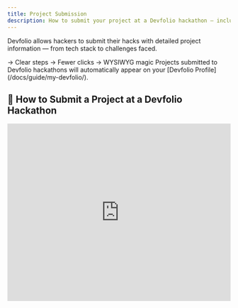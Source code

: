 ```yaml
---
title: Project Submission
description: How to submit your project at a Devfolio hackathon — including fields, flow, and rules.
---
```



Devfolio allows hackers to submit their hacks with detailed project information — from tech stack to challenges faced.

<Callout type="info" title="New Project Submission Experience">
→ Clear steps  
→ Fewer clicks  
→ WYSIWYG magic
</Callout>

<Callout type="info" title="Linked to your Devfolio profile">
Projects submitted to Devfolio hackathons will automatically appear on your [Devfolio Profile](/docs/guide/my-devfolio/).
</Callout>


## 📝 How to Submit a Project at a Devfolio Hackathon

<iframe
  width="100%"
  height="400"
  src="https://drive.google.com/file/d/117_h66lOR9lcEDfPKIrWeXN0DPQjMlzt/preview"
  title="Project Submission Guide"
  frameBorder="0"
  allow="autoplay"
  allowFullScreen
/>

### Step 1: Head to Your Hackathon Dashboard

- Log in to your Devfolio account.
- Go to the Hackathon you're participating in.
- Click on **"Add Project"** from your dashboard.

### Step 2: Fill in the Project Details

The editor is fully **WYSIWYG ✨**, meaning what you see is what you get. It's designed to be visual, intuitive, and easier to navigate. You can preview your project as you build it out, making the submission process a lot smoother (and a little more fun!)

### Step 3: Saving & Publishing Your Project ✍️

- **Project Status**: You will be sent to dashboard upon saving or publishing 🔗 [V2 Application](https://nsb.dev/devfolio_application_guide)
You can check your project status - If it is in **`In Draft`** or **`Submitted`**
- **Publish Project**: Once you're satisfied with all the details, click **`Publish Project`** to finalize your submission and make it publicly visible.
- **Edit Project**: Use the **`Edit project`** option from your Hackathon Dashboard to update your draft whenever needed - you can always come back later to review or make changes before the Hackathon Deadline hits.

<img src="/assets/dashboard.webp" alt="Project Submission Guide" />

## 📋 Fields in the Project Submission Form

Here’s a breakdown of what you’ll be asked:

- **Project Name** — Give your hack a name!
- **Tagline** — One-liner elevator pitch
- **Problem it solves** — What does your hack address and why is it useful?
- **Challenges you ran into** — Share the blockers you overcame
- **Technologies used** — E.g., React, Node.js, Figma, Solidity
- **Links** — GitHub, hosted site, Figma, Drive, Play Store, etc.
- **Video Demo** — YouTube preferred
- **Screenshots** — First image becomes the project’s cover image

<Callout type="info" title="Image Tip">
The **first uploaded image** becomes your project’s thumbnail or cover on Devfolio.
</Callout>


## 🌐 Submitting a Project (Online Hackathons)

<Callout type="info" title="Team or Solo Submissions">
In online hackathons, you can submit as an individual or as a team.
</Callout>

## 🧑‍💻 Submit as an Individual

<Callout type="warning" title="Team admin only">
If you’re in a team, **only the team admin** can submit the project.  
Make sure all team members are added **before** submission.
</Callout>

## 🧾 Submitting a Project (Offline & Online With Application Review)

### ✅ Step 1: RSVP Individually

<Callout type="info" title="Mandatory RSVP">
All team members **must RSVP and be checked-in** before the team can submit a project.
</Callout>

### 👥 Step 2: Create or Join a Team

Refer to:

<Card title="Create/Join a Team" href="/docs/guide/participating-in-hackathons/create-join-a-team" />

### 🚀 Step 3: Submit the Project

<Callout type="warning" title="Team admin only">
Only the **Team Admin** will have the ability to submit the project on behalf of the team.
</Callout>

## 📌 Key Notes

1. ✅ Only **checked-in teams** are allowed to submit.
2. 🧑‍💻 Only **team admins** can access the submission button.
3. ❌ Individual submissions are **not allowed** in Offline or Online+Review formats.
4. ⏳ Teams can submit **anytime before the deadline**.
5. 📢 Submitted projects become **publicly visible** on the hackathon page instantly.
6. 🏷️ For API/Sponsor-specific prizes, mention them clearly in the **Technologies Used** section to improve discoverability in the judging tab.

